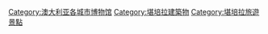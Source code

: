 [[Category:澳大利亚各城市博物馆|Category:澳大利亚各城市博物馆]]
[[Category:堪培拉建築物|Category:堪培拉建築物]]
[[Category:堪培拉旅遊景點|Category:堪培拉旅遊景點]]